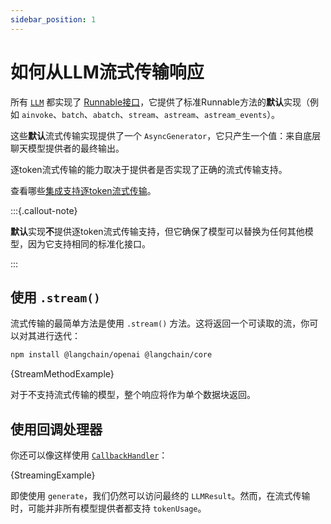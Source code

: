 ```yaml
---
sidebar_position: 1
---
```


# 如何从LLM流式传输响应

所有 [`LLM`](https://api.js.langchain.com/classes/langchain_core.language_models_llms.BaseLLM.html) 都实现了 [Runnable接口](https://api.js.langchain.com/classes/langchain_core.runnables.Runnable.html)，它提供了标准Runnable方法的**默认**实现（例如 `ainvoke`、`batch`、`abatch`、`stream`、`astream`、`astream_events`）。

这些**默认**流式传输实现提供了一个 `AsyncGenerator`，它只产生一个值：来自底层聊天模型提供者的最终输出。

逐token流式传输的能力取决于提供者是否实现了正确的流式传输支持。

查看哪些[集成支持逐token流式传输](/docs/integrations/llms/)。

:::{.callout-note}

**默认**实现**不**提供逐token流式传输支持，但它确保了模型可以替换为任何其他模型，因为它支持相同的标准化接口。

:::

## 使用 `.stream()`


流式传输的最简单方法是使用 `.stream()` 方法。这将返回一个可读取的流，你可以对其进行迭代：



<IntegrationInstallTooltip></IntegrationInstallTooltip>

```bash npm2yarn
npm install @langchain/openai @langchain/core
```

<CodeBlock language="typescript">{StreamMethodExample}</CodeBlock>

对于不支持流式传输的模型，整个响应将作为单个数据块返回。

## 使用回调处理器

你还可以像这样使用 [`CallbackHandler`](https://api.js.langchain.com/classes/langchain_core.callbacks_base.BaseCallbackHandler.html)：


<CodeBlock language="typescript">{StreamingExample}</CodeBlock>

即使使用 `generate`，我们仍然可以访问最终的 `LLMResult`。然而，在流式传输时，可能并非所有模型提供者都支持 `tokenUsage`。